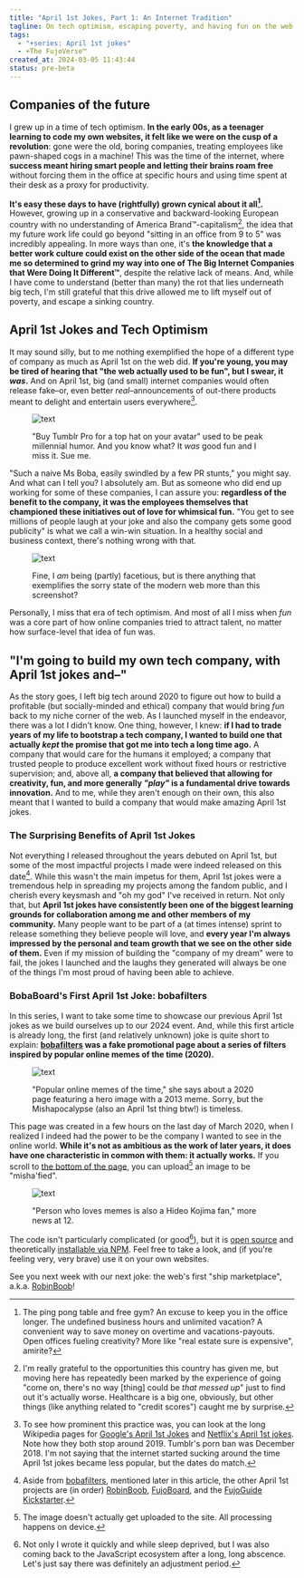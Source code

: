 ```yaml
---
title: "April 1st Jokes, Part 1: An Internet Tradition"
tagline: On tech optimism, escaping poverty, and having fun on the web.
tags:
  - "+series: April 1st jokes"
  - +The FujoVerse™
created_at: 2024-03-05 11:43:44
status: pre-beta
---
```


## Companies of the future

I grew up in a time of tech optimism. **In the early 00s, as a teenager learning
to code my own websites, it felt like we were on the cusp of a revolution**:
gone were the old, boring companies, treating employees like pawn-shaped cogs in
a machine! This was the time of the internet, where **success meant hiring smart
people and letting their brains roam free** without forcing them in the office
at specific hours and using time spent at their desk as a proxy for
productivity.

**It's easy these days to have (rightfully) grown cynical about it all[^0].**
However, growing up in a conservative and backward-looking European country with
no understanding of America Brand™-capitalism[^1], the idea that my future work
life could go beyond "sitting in an office from 9 to 5" was incredibly
appealing. In more ways than one, it's **the knowledge that a better work
culture could exist on the other side of the ocean that made me so determined to
grind my way into one of The Big Internet Companies that Were Doing It
Different™**, despite the relative lack of means. And, while I have come to
understand (better than many) the rot that lies underneath big tech, I'm still
grateful that this drive allowed me to lift myself out of poverty, and escape a
sinking country.

## April 1st Jokes and Tech Optimism

It may sound silly, but to me nothing exemplified the hope of a different type
of company as much as April 1st on the web did. **If you're young, you may be
tired of hearing that "the web actually used to be fun", but I swear, it
_was_.** And on April 1st, big (and small) internet companies would often
release fake–or, even better _real_–announcements of out-there products meant to
delight and entertain users everywhere[^2].

<figure>

![text](./tumblr-hat.jpeg)

<figcaption>

"Buy Tumblr Pro for a top hat on your avatar" used to be peak millennial humor.
And you know what? It _was_ good fun and I miss it. Sue me.

</figcaption>
</figure>

"Such a naive Ms Boba, easily swindled by a few PR stunts," you might say. And
what can I tell you? I absolutely am. But as someone who did end up working for
some of these companies, I can assure you: **regardless of the benefit to the
company, it was the employees themselves that championed these initiatives out
of love for whimsical fun.** "You get to see millions of people laugh at your
joke and also the company gets some good publicity" is what we call a win-win
situation. In a healthy social and business context, there's nothing wrong with
that.

<figure>

![text](./google-cancellation.png)

<figcaption>

Fine, I _am_ being (partly) facetious, but is there anything that exemplifies
the sorry state of the modern web more than this screenshot?

</figcaption>
</figure>

Personally, I miss that era of tech optimism. And most of all I miss when _fun_
was a core part of how online companies tried to attract talent, no matter how
surface-level that idea of fun was.

## "I'm going to build my own tech company, with April 1st jokes and–"

As the story goes, I left big tech around 2020 to figure out how to build a
profitable (but socially-minded and ethical) company that would bring _fun_ back
to my niche corner of the web. As I launched myself in the endeavor, there was a
lot I didn't know. One thing, however, I knew: **if I had to trade years of my
life to bootstrap a tech company, I wanted to build one that actually _kept_ the
promise that got me into tech a long time ago.** A company that would care for
the humans it employed; a company that trusted people to produce excellent work
without fixed hours or restrictive supervision; and, above all, **a company that
believed that allowing for creativity, fun, and more generally _"play"_ is a
fundamental drive towards innovation.** And to me, while they aren't enough on
their own, this also meant that I wanted to build a company that would make
amazing April 1st jokes.

### The Surprising Benefits of April 1st Jokes

Not everything I released throughout the years debuted on April 1st, but some of
the most impactful projects I made were indeed released on this date[^3]. While
this wasn't the main impetus for them, April 1st jokes were a tremendous help in
spreading my projects among the fandom public, and I cherish every keysmash and
"oh my god" I've received in return. Not only that, but **April 1st jokes have
consistently been one of the biggest learning grounds for collaboration among me
and other members of my community.** Many people want to be part of a (at times
intense) sprint to release something they believe people will love, and **every
year I'm always impressed by the personal and team growth that we see on the
other side of them.** Even if my mission of building the "company of my dream"
were to fail, the jokes I launched and the laughs they generated will always be
one of the things I'm most proud of having been able to achieve.

### BobaBoard's First April 1st Joke: bobafilters

In this series, I want to take some time to showcase our previous April 1st
jokes as we build ourselves up to our 2024 event. And, while this first article
is already long, the first (and relatively unknown) joke is quite short to
explain: **[bobafilters](https://www.bobaboard.com/bobafilters) was a fake
promotional page about a series of filters inspired by popular online memes of
the time (2020).**

<figure>

![text](./bobafilters.png)

<figcaption>

"Popular online memes of the time," she says about a 2020 page featuring a hero
image with a 2013 meme. Sorry, but the Mishapocalypse (also an April 1st
thing btw!) is timeless.

</figcaption>
</figure>

This page was created in a few hours on the last day of March 2020, when I
realized I indeed had the power to be the company I wanted to see in the online
world. **While it's not as ambitious as the work of later years, it does have
one characteristic in common with them: it actually works.** If you scroll to
[the bottom of the page](https://www.bobaboard.com/bobafilters), you can
upload[^4] an image to be "misha'fied".

<figure>

![text](./mishapocalypse.png)

<figcaption>

"Person who loves memes is also a Hideo Kojima fan," more news at 12.

</figcaption>
</figure>

The code isn't particularly complicated (or good[^5]), but it is [open
source](https://github.com/essential-randomness/boba-filters) and theoretically
[installable via NPM](https://www.npmjs.com/package/boba-filters). Feel free to
take a look, and (if you're feeling very, very brave) use it on your own
websites.

See you next week with our next joke: the web's first "ship marketplace",
a.k.a. [RobinBoob](https://robinboob.com/)!

[^0]:
    The ping pong table and free gym? An excuse to keep you in the office
    longer. The undefined business hours and unlimited vacation? A convenient
    way to save money on overtime and vacations-payouts. Open offices fueling
    creativity? More like "real estate sure is expensive", amirite?

[^1]:
    I'm really grateful to the opportunities this country has given me, but
    moving here has repeatedly been marked by the experience of going "come on,
    there's no way [thing] could be _that messed up_" just to find out it's
    actually worse. Healthcare is a big one, obviously, but other things (like
    anything related to "credit scores") caught me by surprise.

[^2]:
    To see how prominent this practice was, you can look at the long Wikipedia
    pages for [Google's April 1st
    Jokes](https://en.wikipedia.org/wiki/List_of_Google_April_Fools%27_Day_jokes)
    and [Netflix's April 1st
    jokes](https://en.wikipedia.org/wiki/Netflix_April_Fools%27_Day_jokes). Note
    how they both stop around 2019. Tumblr's porn ban was December 2018. I'm not
    saying that the internet started sucking around the time April 1st jokes
    became less popular, but the dates do match.

[^3]:
    Aside from [bobafilters](https://www.bobaboard.com/bobafilters), mentioned
    later in this article, the other April 1st projects are (in order)
    [RobinBoob](https://robinboob.com/), [FujoBoard](https://fujoboard.com/),
    and the [FujoGuide
    Kickstarter](https://www.kickstarter.com/projects/essential-randomness/the-fujoshi-guide-to-web-development).

[^4]:
    The image doesn't actually get uploaded to the site. All processing
    happens on device.

[^5]:
    Not only I wrote it quickly and while sleep deprived, but I was also
    coming back to the JavaScript ecosystem after a long, long abscence. Let's
    just say there was definitely an adjustment period.

<style>
  {`
    img {
      padding-block: 0!important;
      border: 1px solid #bbb;
      width: calc(70% - 8px);
    }
    img + img {
      margin-top: 20px;
    }
    figure {
        text-align: center;
    }
    figcaption {
        margin-top: 5px;
        text-size: small;
        color: gray;
        width: calc(70% - 8px);
        margin: 0 auto;
    }
`}
</style>
